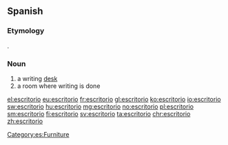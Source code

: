 ==Spanish==

===Etymology===
{{etyl|la|es}} {{m|la|scriptorium}}.

===Noun===
{{es-noun|m}}

# a writing [[desk]]
# a room where writing is done

[[Category:es:Furniture]]

[[el:escritorio]]
[[eu:escritorio]]
[[fr:escritorio]]
[[gl:escritorio]]
[[ko:escritorio]]
[[io:escritorio]]
[[sw:escritorio]]
[[hu:escritorio]]
[[mg:escritorio]]
[[no:escritorio]]
[[pl:escritorio]]
[[sm:escritorio]]
[[fi:escritorio]]
[[sv:escritorio]]
[[ta:escritorio]]
[[chr:escritorio]]
[[zh:escritorio]]